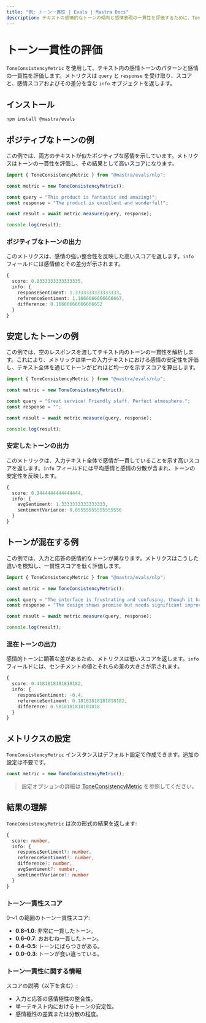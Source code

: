 ```yaml
---
title: "例: トーン一貫性 | Evals | Mastra Docs"
description: テキストの感情的なトーンの傾向と感情表現の一貫性を評価するために、Tone Consistency メトリクスを用いる例。
---
```





# トーン一貫性の評価

<ScorerCallout />

`ToneConsistencyMetric` を使用して、テキスト内の感情トーンのパターンと感情の一貫性を評価します。メトリクスは `query` と `response` を受け取り、スコアと、感情スコアおよびその差分を含む `info` オブジェクトを返します。



## インストール

```bash copy
npm install @mastra/evals
```



## ポジティブなトーンの例

この例では、両方のテキストが似たポジティブな感情を示しています。メトリクスはトーンの一貫性を評価し、その結果として高いスコアになります。

```typescript filename="src/example-positive-tone.ts" showLineNumbers copy
import { ToneConsistencyMetric } from "@mastra/evals/nlp";

const metric = new ToneConsistencyMetric();

const query = "This product is fantastic and amazing!";
const response = "The product is excellent and wonderful!";

const result = await metric.measure(query, response);

console.log(result);
```

### ポジティブなトーンの出力

このメトリクスは、感情の強い整合性を反映した高いスコアを返します。`info` フィールドには感情値とその差分が示されます。

```typescript
{
  score: 0.8333333333333335,
  info: {
    responseSentiment: 1.3333333333333333,
    referenceSentiment: 1.1666666666666667,
    difference: 0.16666666666666652
  }
}
```



## 安定したトーンの例

この例では、空のレスポンスを渡してテキスト内のトーンの一貫性を解析します。これにより、メトリックは単一の入力テキストにおける感情の安定性を評価し、テキスト全体を通じてトーンがどれほど均一かを示すスコアを算出します。

```typescript filename="src/example-stable-tone.ts" showLineNumbers copy
import { ToneConsistencyMetric } from "@mastra/evals/nlp";

const metric = new ToneConsistencyMetric();

const query = "Great service! Friendly staff. Perfect atmosphere.";
const response = "";

const result = await metric.measure(query, response);

console.log(result);
```

### 安定したトーンの出力

このメトリックは、入力テキスト全体で感情が一貫していることを示す高いスコアを返します。`info` フィールドには平均感情と感情の分散が含まれ、トーンの安定性を反映します。

```typescript
{
  score: 0.9444444444444444,
  info: {
    avgSentiment: 1.3333333333333333,
    sentimentVariance: 0.05555555555555556
  }
}
```



## トーンが混在する例

この例では、入力と応答の感情的なトーンが異なります。メトリクスはこうした違いを検知し、一貫性スコアを低く評価します。

```typescript filename="src/example-mixed-tone.ts" showLineNumbers copy
import { ToneConsistencyMetric } from "@mastra/evals/nlp";

const metric = new ToneConsistencyMetric();

const query = "The interface is frustrating and confusing, though it has potential.";
const response = "The design shows promise but needs significant improvements to be usable.";

const result = await metric.measure(query, response);

console.log(result);
```

### 混在トーンの出力

感情的トーンに顕著な差があるため、メトリクスは低いスコアを返します。`info` フィールドには、センチメントの値とそれらの差の大きさが示されます。

```typescript
{
  score: 0.4181818181818182,
  info: {
    responseSentiment: -0.4,
    referenceSentiment: 0.18181818181818182,
    difference: 0.5818181818181818
  }
}
```



## メトリクスの設定

`ToneConsistencyMetric` インスタンスはデフォルト設定で作成できます。追加の設定は不要です。

```typescript
const metric = new ToneConsistencyMetric();
```

> 設定オプションの詳細は [ToneConsistencyMetric](/reference/evals/tone-consistency.mdx) を参照してください。




## 結果の理解

`ToneConsistencyMetric` は次の形式の結果を返します:

```typescript
{
  score: number,
  info: {
    responseSentiment?: number,
    referenceSentiment?: number,
    difference?: number,
    avgSentiment?: number,
    sentimentVariance?: number
  }
}
```
### トーン一貫性スコア

0〜1 の範囲のトーン一貫性スコア:

- **0.8–1.0**: 非常に一貫したトーン。
- **0.6–0.7**: おおむね一貫したトーン。
- **0.4–0.5**: トーンにばらつきがある。
- **0.0–0.3**: トーンが食い違っている。

### トーン一貫性に関する情報

スコアの説明（以下を含む）:

- 入力と応答の感情極性の整合性。
- 単一テキスト内におけるトーンの安定性。
- 感情極性の差異または分散の程度。

<GithubLink
  outdated={true}
  marginTop='mt-16'
  link="https://github.com/mastra-ai/mastra/blob/main/examples/basics/evals/tone-consistency"
/>

